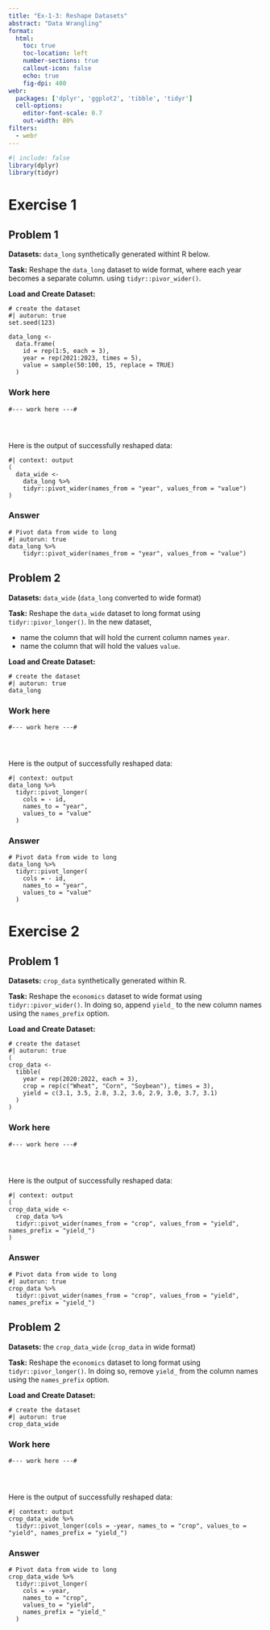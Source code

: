 ```yaml
---
title: "Ex-1-3: Reshape Datasets"
abstract: "Data Wrangling"
format:
  html:
    toc: true
    toc-location: left
    number-sections: true
    callout-icon: false
    echo: true
    fig-dpi: 400
webr:
  packages: ['dplyr', 'ggplot2', 'tibble', 'tidyr']
  cell-options:
    editor-font-scale: 0.7
    out-width: 80%
filters:
  - webr
---
```



```r
#| include: false 
library(dplyr) 
library(tidyr) 
```

# Exercise 1

## Problem 1

**Datasets:** `data_long` synthetically generated withint R below.

**Task:** Reshape the `data_long` dataset to wide format, where each year becomes a separate column. using `tidyr::pivor_wider()`.

**Load and Create Dataset:**

```webr-r
# create the dataset
#| autorun: true
set.seed(123)

data_long <- 
  data.frame(
    id = rep(1:5, each = 3),
    year = rep(2021:2023, times = 5),
    value = sample(50:100, 15, replace = TRUE)
  )
```

::: {.panel-tabset}

### Work here

```webr-r
#--- work here ---#




```

Here is the output of successfully reshaped data:

```webr-r
#| context: output
(
  data_wide <-
    data_long %>%
    tidyr::pivot_wider(names_from = "year", values_from = "value")
)
```

### Answer

```webr-r
# Pivot data from wide to long
#| autorun: true
data_long %>%
    tidyr::pivot_wider(names_from = "year", values_from = "value")
```
:::
<!--end of panel-->

## Problem 2

**Datasets:** `data_wide` (`data_long` converted to wide format)

**Task:** Reshape the `data_wide` dataset to long format using `tidyr::pivor_longer()`. In the new dataset, 

+ name the column that will hold the current column names `year`.
+ name the column that will hold the values `value`.

**Load and Create Dataset:**
```webr-r
# create the dataset
#| autorun: true
data_long
```

::: {.panel-tabset}

### Work here

```webr-r
#--- work here ---#




```

Here is the output of successfully reshaped data:

```webr-r
#| context: output
data_long %>%
  tidyr::pivot_longer(
    cols = - id, 
    names_to = "year", 
    values_to = "value"
  )
```

### Answer

```webr-r
# Pivot data from wide to long
data_long %>%
  tidyr::pivot_longer(
    cols = - id, 
    names_to = "year", 
    values_to = "value"
  )
```
:::
<!--end of panel-->

# Exercise 2

## Problem 1

**Datasets:** `crop_data` synthetically generated within R.

**Task:** Reshape the `economics` dataset to wide format using `tidyr::pivor_wider()`. In doing so, append `yield_` to the new column names using the `names_prefix` option.

**Load and Create Dataset:**
```webr-r
# create the dataset
#| autorun: true
(
crop_data <-
  tibble(
    year = rep(2020:2022, each = 3),
    crop = rep(c("Wheat", "Corn", "Soybean"), times = 3),
    yield = c(3.1, 3.5, 2.8, 3.2, 3.6, 2.9, 3.0, 3.7, 3.1)
  )
)
```

::: {.panel-tabset}

### Work here

```webr-r
#--- work here ---#




```

Here is the output of successfully reshaped data:

```webr-r
#| context: output
( 
crop_data_wide <-  
  crop_data %>%
  tidyr::pivot_wider(names_from = "crop", values_from = "yield", names_prefix = "yield_")
)
```

### Answer

```webr-r
# Pivot data from wide to long
#| autorun: true
crop_data %>%
  tidyr::pivot_wider(names_from = "crop", values_from = "yield", names_prefix = "yield_")
```
:::
<!--end of panel-->


## Problem 2

**Datasets:** the `crop_data_wide` (`crop_data` in wide format)

**Task:** Reshape the `economics` dataset to long format using `tidyr::pivor_longer()`. In doing so, remove `yield_` from the column names using the `names_prefix` option.

**Load and Create Dataset:**
```webr-r
# create the dataset
#| autorun: true
crop_data_wide
```

::: {.panel-tabset}

### Work here

```webr-r
#--- work here ---#




```

Here is the output of successfully reshaped data:

```webr-r
#| context: output
crop_data_wide %>%
  tidyr::pivot_longer(cols = -year, names_to = "crop", values_to = "yield", names_prefix = "yield_")
```

### Answer

```webr-r
# Pivot data from wide to long
crop_data_wide %>%
  tidyr::pivot_longer(
    cols = -year, 
    names_to = "crop", 
    values_to = "yield", 
    names_prefix = "yield_"
  )
```
:::
<!--end of panel-->


